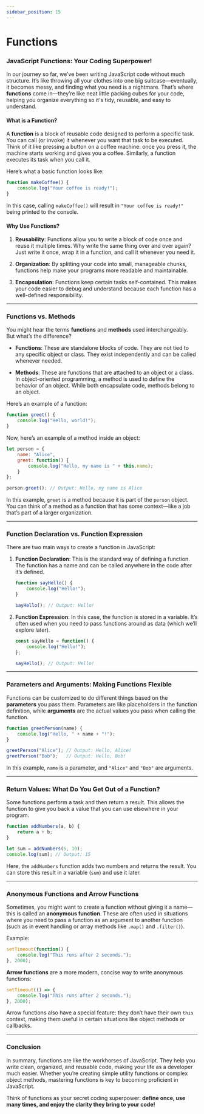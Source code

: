 ```yaml
---
sidebar_position: 15
---
```


# Functions
### JavaScript Functions: Your Coding Superpower!

In our journey so far, we’ve been writing JavaScript code without much structure. It’s like throwing all your clothes into one big suitcase—eventually, it becomes messy, and finding what you need is a nightmare. That’s where **functions** come in—they’re like neat little packing cubes for your code, helping you organize everything so it's tidy, reusable, and easy to understand.

#### What is a Function?

A **function** is a block of reusable code designed to perform a specific task. You can call (or invoke) it whenever you want that task to be executed. Think of it like pressing a button on a coffee machine: once you press it, the machine starts working and gives you a coffee. Similarly, a function executes its task when you call it.

Here’s what a basic function looks like:

```javascript
function makeCoffee() {
    console.log("Your coffee is ready!");
}
```

In this case, calling `makeCoffee()` will result in `"Your coffee is ready!"` being printed to the console.

#### Why Use Functions?

1. **Reusability**: Functions allow you to write a block of code once and reuse it multiple times. Why write the same thing over and over again? Just write it once, wrap it in a function, and call it whenever you need it.
   
2. **Organization**: By splitting your code into small, manageable chunks, functions help make your programs more readable and maintainable.
   
3. **Encapsulation**: Functions keep certain tasks self-contained. This makes your code easier to debug and understand because each function has a well-defined responsibility.

---

### Functions vs. Methods

You might hear the terms **functions** and **methods** used interchangeably. But what’s the difference?

- **Functions**: These are standalone blocks of code. They are not tied to any specific object or class. They exist independently and can be called whenever needed.
  
- **Methods**: These are functions that are attached to an object or a class. In object-oriented programming, a method is used to define the behavior of an object. While both encapsulate code, methods belong to an object.

Here’s an example of a function:

```javascript
function greet() {
    console.log("Hello, world!");
}
```

Now, here’s an example of a method inside an object:

```javascript
let person = {
    name: "Alice",
    greet: function() {
        console.log("Hello, my name is " + this.name);
    }
};

person.greet(); // Output: Hello, my name is Alice
```

In this example, `greet` is a method because it is part of the `person` object. You can think of a method as a function that has some context—like a job that’s part of a larger organization.

---

### Function Declaration vs. Function Expression

There are two main ways to create a function in JavaScript:

1. **Function Declaration**: This is the standard way of defining a function. The function has a name and can be called anywhere in the code after it’s defined.

   ```javascript
   function sayHello() {
       console.log("Hello!");
   }

   sayHello(); // Output: Hello!
   ```

2. **Function Expression**: In this case, the function is stored in a variable. It’s often used when you need to pass functions around as data (which we’ll explore later).

   ```javascript
   const sayHello = function() {
       console.log("Hello!");
   };

   sayHello(); // Output: Hello!
   ```

---

### Parameters and Arguments: Making Functions Flexible

Functions can be customized to do different things based on the **parameters** you pass them. Parameters are like placeholders in the function definition, while **arguments** are the actual values you pass when calling the function.

```javascript
function greetPerson(name) {
    console.log("Hello, " + name + "!");
}

greetPerson("Alice"); // Output: Hello, Alice!
greetPerson("Bob");   // Output: Hello, Bob!
```

In this example, `name` is a parameter, and `"Alice"` and `"Bob"` are arguments.

---

### Return Values: What Do You Get Out of a Function?

Some functions perform a task and then return a result. This allows the function to give you back a value that you can use elsewhere in your program.

```javascript
function addNumbers(a, b) {
    return a + b;
}

let sum = addNumbers(5, 10);
console.log(sum); // Output: 15
```

Here, the `addNumbers` function adds two numbers and returns the result. You can store this result in a variable (`sum`) and use it later.

---

### Anonymous Functions and Arrow Functions

Sometimes, you might want to create a function without giving it a name—this is called an **anonymous function**. These are often used in situations where you need to pass a function as an argument to another function (such as in event handling or array methods like `.map()` and `.filter()`).

Example:

```javascript
setTimeout(function() {
    console.log("This runs after 2 seconds.");
}, 2000);
```

**Arrow functions** are a more modern, concise way to write anonymous functions:

```javascript
setTimeout(() => {
    console.log("This runs after 2 seconds.");
}, 2000);
```

Arrow functions also have a special feature: they don’t have their own `this` context, making them useful in certain situations like object methods or callbacks.

---

### Conclusion

In summary, functions are like the workhorses of JavaScript. They help you write clean, organized, and reusable code, making your life as a developer much easier. Whether you’re creating simple utility functions or complex object methods, mastering functions is key to becoming proficient in JavaScript.

Think of functions as your secret coding superpower: **define once, use many times, and enjoy the clarity they bring to your code!**

